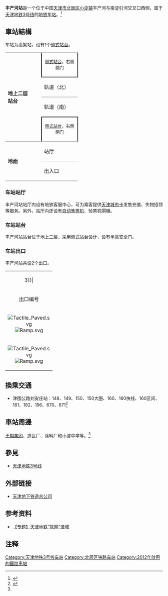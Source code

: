 {{noteTA 
|G1 =Transport}}
{{Infobox station
|name = 丰产河
|eng_name = Fengchanhe
|linecolour = {{天津地铁颜色|3}}
|image = Tianjin metro line 3 豐產河 2012-10-03 0001.JPG
|caption = 丰产河站外观（2012年10月）
|other_name = 
|country = {{PRC}}
|borough = [[天津市|天津市]][[北辰区|北辰区]][[小淀镇|小淀镇]]
|address = 丰产河与南淀引河交叉口西侧
|coordinates = {{coord|39.2370733|N|117.2297644|E|display=inline,title|Region:CH_type}}
|elevation = 
|operator = [[天津轨道交通集团|天津轨道交通集团]]
|lines = {{天津地铁线路名|3|SL}}
|distance = 
|platform = 2座[[侧式站台|侧式站台]]
|tracks = 2条
|bus_routes = 
|bus_stands = 
|connections = 公交站
|structure = 高架车站
|hall = 
|depth = 
|levels = 
|interchange = 
|exits = 2个
|lift = 
|escalator = 
|architect = 
|architectural_style = 
|colour = 
|type = 
|status = 运营中
|code = 
|zone = 
|classification = 
|website = 
|built = 
|opened = 2012年10月1日
|closed = 
|pass_year = 
|passengers = 
|pass_system = 
|pass_rank = 
|mpassengers = 
|trains = 
|station_hours = 
|hours = 
|first = 往{{天津地铁起讫站|3|R}}：06:33<br />往{{天津地铁起讫站|3|L}}：06:02
|last = 往{{天津地铁起讫站|3|R}}：23:51<br />往{{天津地铁起讫站|3|L}}：22:41
|adjacent = {{adjacent stations|system=天津地铁|line=3|left=华北集团|right=小淀}}
|other_services = 
|route_map = 
}}
'''丰产河站'''是一个位于中国[[天津市|天津市]][[北辰区|北辰区]][[小淀镇|小淀镇]]丰产河与南淀引河交叉口西侧，属于[[天津地铁|天津地铁]][[天津地铁3号线|3号线]]的[[地铁车站|地铁车站]]。<ref>{{Cite web |url=http://news.enorth.com.cn/system/2011/04/29/006460387.shtml |title=地铁2、3号线公示最新站名 2号线：曹庄—空港 |accessdate=2011-05-04 |archive-date=2012-02-11 |archive-url=https://web.archive.org/web/20120211233344/http://news.enorth.com.cn/system/2011/04/29/006460387.shtml |dead-url=no }}</ref>

== 車站結構 ==
车站为高架站，设有1个[[侧式站台|侧式站台]]。
{|cellspacing=0 cellpadding=3
|-
|style="border-top:solid 1px gray;" rowspan=4 valign=top width=50|'''地上二层'''<br>'''站台'''
|style="border-right:solid 2px black;border-left:solid 2px black;border-top:solid 1px gray;border-bottom:solid 2px black;" colspan=2|<center><small>[[侧式站台|侧式站台]]，右側開门</small></center>
|-
|style="border-bottom:solid 1px gray;"|轨道（北）
|style="border-bottom:solid 1px gray;"|{{arrow|L}} {{天津地铁线路名|3|c}}往{{站|南站}}<small>（{{站|华北集团}}）</small> 
|-
|轨道（南）
|{{arrow|R}} {{天津地铁线路名|3|c}}往{{站|小淀}}<small>（終點站）</small>
|-
|style="border-right:solid 2px black;border-left:solid 2px black;border-top:solid 2px black;" colspan=2|<center><small>[[侧式站台|侧式站台]]，右側開门</small></center>
|-
|style="border-top:solid 1px gray;border-bottom:solid 1px gray;" rowspan=2 valign=top width=100|'''地面'''
|style="border-top:solid 1px gray;border-bottom:solid 1px gray;" valign=top width=100|站厅
|style="border-top:solid 1px gray;border-bottom:solid 1px gray;" valign=top width=350|客服中心、[[自动售票机|自动售票机]]、验票机、[[自动取款机|自动取款机]]
|-
|style="border-bottom:solid 1px gray;" |出入口
|style="border-bottom:solid 1px gray;" |A、B出入口
|}
===车站站厅===
丰产河站站厅内设有地铁客服中心，可为乘客提供[[天津城市卡|天津城市卡]]发售充值、失物招领等服务。另外，站厅内还设有[[自动售票机|自动售票机]]、验票机閘機。

===车站站台===
丰产河站站台位于地上二层，采用[[侧式站台|侧式站台]]设计，设有[[半高式屏蔽门|半高安全门]]。

===车站出口===
丰产河站共设2个出口。
{| class="wikitable" style="width:65%"
|colspan=4 align="center" bgcolor={{天津地铁颜色|3}}|
|-
! style="width:50" | 出口编号
! style="width:300" | 可到达目的地
! 照片
|-
| align="center" style="border-bottom:none" | {{港鐵出口|A}}[[File:Tactile_Paved.svg|alt=]][[File:Ramp.svg|alt=]] || 豐產河 || [[File:Tianjin_metro_line_3_豐產河_EXIT-A_2012-10-03_0001.JPG|250px]]
|-
| align="center" style="border-bottom:none" | {{港鐵出口|B}}[[File:Tactile_Paved.svg|alt=]][[File:Ramp.svg|alt=]] || 津圍公路、王朝集團、小淀中學 || [[File:Tianjin_metro_line_3_豐產河_EXIT-B_2012-10-03_0001.JPG|250px]]
|}

== 換乘交通 ==
*津围公路刘安庄站：148、149、150、150大圈、160、160快线、160区间、181、182、196、670、671<ref name="bustransfer">{{Cite web |url=http://news.enorth.com.cn/system/2012/09/18/010020997.shtml |title=地铁3号线下月试运营:实行分段票价 公交线路多 |accessdate=2012-10-06 |archive-date=2012-09-20 |archive-url=https://web.archive.org/web/20120920073717/http://news.enorth.com.cn/system/2012/09/18/010020997.shtml |dead-url=no }}</ref>

==車站周邊==
[[王朝集团|王朝集团]]、造瓦厂、涂料厂和小淀中学等。<ref name="bustransfer"/>

== 參見 ==
* [[天津地铁3号线|天津地铁3号线]]

== 外部链接 ==
* [https://web.archive.org/web/20090827003539/http://www.tjdt.cn/ 天津地下铁道总公司]

== 参考资料 ==
* [http://news.enorth.com.cn/system/2006/08/09/001379965.shtml 【专题】天津地铁“联网”津城]{{Wayback|url=http://news.enorth.com.cn/system/2006/08/09/001379965.shtml |date=20070905012246 }}

== 注释 ==
<div class="references-small">
<references />
</div>

{{Commonscat|Fengchanhe Station}}

{{天津地铁3号线}}
{{天津轨道交通车站列表}}

[[Category:天津地铁3号线车站|Category:天津地铁3号线车站]]
[[Category:北辰区铁路车站|Category:北辰区铁路车站]]
[[Category:2012年啟用的鐵路車站|Category:2012年啟用的鐵路車站]]